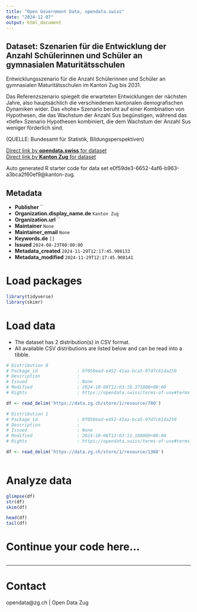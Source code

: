 ```yaml
---
title: "Open Government Data, opendata.swiss"
date: "2024-12-07"
output: html_document
---
```


## Dataset: Szenarien für die Entwicklung der Anzahl Schülerinnen und Schüler an gymnasialen Maturitätsschulen

Entwicklungsszenario für die Anzahl Schülerinnen und Schüler an gymnasialen Maturitätsschulen im Kanton Zug bis 2031.

Das Referenzszenario spiegelt die erwarteten Entwicklungen der nächsten Jahre, also hauptsächlich die verschiedenen kantonalen demografischen Dynamiken wider. Das «hohe» Szenario beruht auf einer Kombination von Hypothesen, die das Wachstum der Anzahl Sus begünstigen, während das «tiefe» Szenario Hypothesen kombiniert, die dem Wachstum der Anzahl Sus weniger förderlich sind.

(QUELLE: Bundesamt für Statistik, Bildungsperspektiven)

[Direct link by **opendata.swiss** for dataset](https://opendata.swiss/de/dataset/szenarien-fur-die-entwicklung-der-anzahl-schulerinnen-und-schuler-an-gymnasialen-maturitatsschu)<br>
[Direct link by **Kanton Zug** for dataset](https://www.zg.ch/behoerden/gesundheitsdirektion/statistikfachstelle/themen/bildung/8-bildungsszenarien)

Auto generated R starter code for data set e0f59de3-6652-4af6-b963-a3bca2f60ef9@kanton-zug.

## Metadata

- **Publisher** ``
- **Organization.display_name.de** `Kanton Zug`
- **Organization.url** ``
- **Maintainer** `None`
- **Maintainer_email** `None`
- **Keywords.de** `[]`
- **Issued** `2024-08-23T00:00:00`
- **Metadata_created** `2024-11-29T12:17:45.908133`
- **Metadata_modified** `2024-11-29T12:17:45.908141`


# Load packages

```r

library(tidyverse)
library(skimr)

```

# Load data

-   The dataset has 2 distribution(s) in CSV format.
-   All available CSV distributions are listed below and can be read into a tibble.

```r

# Distribution 0
# Package_id               : 8f050ead-e452-41aa-bca5-97d7c61da259
# Description              : 
# Issued                   : None
# Modified                 : 2024-10-08T12:03:10.371000+00:00
# Rights                   : https://opendata.swiss/terms-of-use#terms_open

df <- read_delim('https://data.zg.ch/store/1/resource/780')

# Distribution 1
# Package_id               : 8f050ead-e452-41aa-bca5-97d7c61da259
# Description              : 
# Issued                   : None
# Modified                 : 2024-10-08T12:03:11.168000+00:00
# Rights                   : https://opendata.swiss/terms-of-use#terms_by

df <- read_delim('https://data.zg.ch/store/1/resource/1360')



```

# Analyze data

```r

glimpse(df)
str(df)
skim(df)

head(df)
tail(df)

```

# Continue your code here...

```r

```

------------------------------------------------------------------------

# Contact

opendata@zg.ch | Open Data Zug
